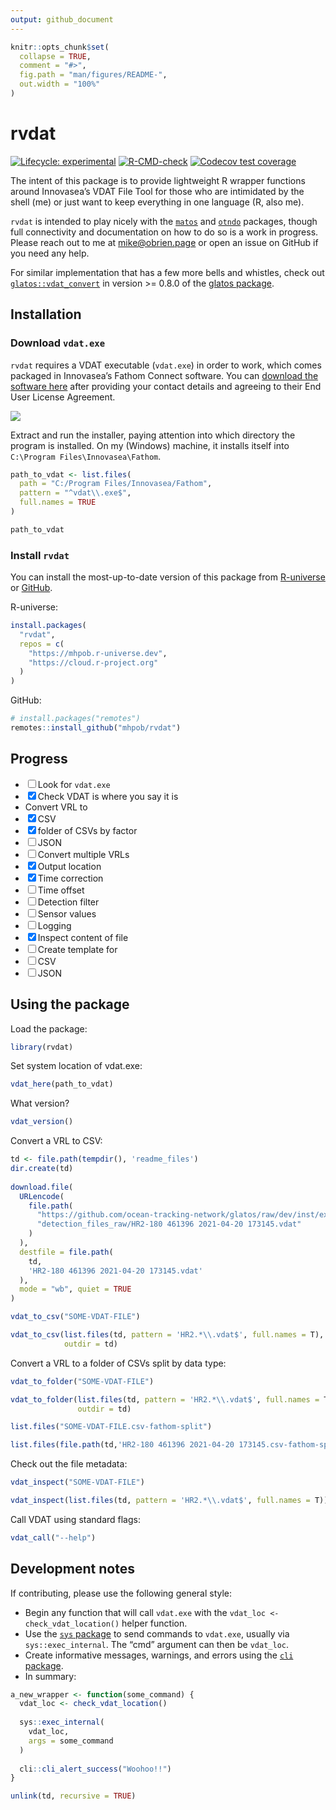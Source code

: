 ```yaml
---
output: github_document
---
```


<!-- README.md is generated from README.Rmd. Please edit that file -->

```r
knitr::opts_chunk$set(
  collapse = TRUE,
  comment = "#>",
  fig.path = "man/figures/README-",
  out.width = "100%"
)
```

# rvdat

<!-- badges: start -->
[![Lifecycle: experimental](https://img.shields.io/badge/lifecycle-experimental-orange.svg)](https://lifecycle.r-lib.org/articles/stages.html#experimental)
[![R-CMD-check](https://github.com/mhpob/rvdat/actions/workflows/R-CMD-check.yaml/badge.svg)](https://github.com/mhpob/rvdat/actions/workflows/R-CMD-check.yaml)
[![Codecov test coverage](https://codecov.io/gh/mhpob/rvdat/branch/main/graph/badge.svg)](https://app.codecov.io/gh/mhpob/rvdat?branch=main)
<!-- badges: end -->

The intent of this package is to provide lightweight R wrapper functions around Innovasea's VDAT File Tool for those who are intimidated by the shell (me) or just want to keep everything in one language (R, also me).

`rvdat` is intended to play nicely with the [`matos`](https://matos.obrien.page) and [`otndo`](https://otndo.obrien.page) packages, though full connectivity and documentation on how to do so is a work in progress. Please reach out to me at [mike@obrien.page](mailto:mike@obrien.page) or open an issue on GitHub if you need any help.

For similar implementation that has a few more bells and whistles, check out [`glatos::vdat_convert`](https://github.com/ocean-tracking-network/glatos/blob/dev/R/util-vdat.r) in version >= 0.8.0 of the [glatos package](https://github.com/ocean-tracking-network/glatos).


## Installation

### Download `vdat.exe`

`rvdat` requires a VDAT executable (`vdat.exe`) in order to work, which comes packaged in Innovasea's Fathom Connect software. You can [download the software here](https://support.fishtracking.innovasea.com/s/downloads) after providing your contact details and agreeing to their End User License Agreement.

![](man/figures/README-fathom_connect_download.png)

Extract and run the installer, paying attention into which directory the program is installed. On my (Windows) machine, it installs itself into `C:\Program Files\Innovasea\Fathom`.

```r
path_to_vdat <- list.files(
  path = "C:/Program Files/Innovasea/Fathom",
  pattern = "^vdat\\.exe$",
  full.names = TRUE
)

path_to_vdat
```

### Install `rvdat`

You can install the most-up-to-date version of this package from [R-universe](https://mhpob.r-universe.dev/rvdat) or [GitHub](https://github.com/mhpob/rvdat).

R-universe:
```r
install.packages(
  "rvdat",
  repos = c(
    "https://mhpob.r-universe.dev",
    "https://cloud.r-project.org"
  )
)
```

GitHub:
```r
# install.packages("remotes")
remotes::install_github("mhpob/rvdat")
```

## Progress
-   [ ] Look for `vdat.exe`
-   [X] Check VDAT is where you say it is
-   Convert VRL to
-   [X] CSV
-   [X] folder of CSVs by factor
-   [ ] JSON
-   [ ] Convert multiple VRLs
-   [X] Output location
-   [X] Time correction
-   [ ] Time offset
-   [ ] Detection filter
-   [ ] Sensor values
-   [ ] Logging
-   [X] Inspect content of file
-   [ ] Create template for
-   [ ] CSV
-   [ ] JSON


## Using the package

Load the package:
```r
library(rvdat)
```

Set system location of vdat.exe:
```r
vdat_here(path_to_vdat)
```

What version?
```r
vdat_version()
```

Convert a VRL to CSV:
```r
td <- file.path(tempdir(), 'readme_files')
dir.create(td)
  
download.file(
  URLencode(
    file.path(
      "https://github.com/ocean-tracking-network/glatos/raw/dev/inst/extdata",
      "detection_files_raw/HR2-180 461396 2021-04-20 173145.vdat"
    )
  ),
  destfile = file.path(
    td,
    'HR2-180 461396 2021-04-20 173145.vdat'
  ),
  mode = "wb", quiet = TRUE
)
```

```r
vdat_to_csv("SOME-VDAT-FILE")

vdat_to_csv(list.files(td, pattern = 'HR2.*\\.vdat$', full.names = T),
            outdir = td)
```

Convert a VRL to a folder of CSVs split by data type:
```r
vdat_to_folder("SOME-VDAT-FILE")

vdat_to_folder(list.files(td, pattern = 'HR2.*\\.vdat$', full.names = T),
               outdir = td)

list.files("SOME-VDAT-FILE.csv-fathom-split")

list.files(file.path(td,'HR2-180 461396 2021-04-20 173145.csv-fathom-split'))
```

Check out the file metadata:

```r
vdat_inspect("SOME-VDAT-FILE")

vdat_inspect(list.files(td, pattern = 'HR2.*\\.vdat$', full.names = T))
```


Call VDAT using standard flags:
```r
vdat_call("--help")
```


## Development notes
If contributing, please use the following general style:

-   Begin any function that will call `vdat.exe` with the `vdat_loc <- check_vdat_location()` helper function.
-   Use the [`sys` package](https://jeroen.r-universe.dev/sys) to send commands to `vdat.exe`, usually via `sys::exec_internal`. The "cmd" argument can then be `vdat_loc`.
-   Create informative messages, warnings, and errors using the [`cli` package](https://cli.r-lib.org/).
-   In summary:

```r
a_new_wrapper <- function(some_command) {
  vdat_loc <- check_vdat_location()
  
  sys::exec_internal(
    vdat_loc,
    args = some_command
  )
  
  cli::cli_alert_success("Woohoo!!")
}
```


```r
unlink(td, recursive = TRUE)
```

